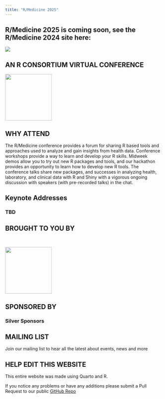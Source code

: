 ```yaml
---
title: "R/Medicine 2025"
---
```



## R/Medicine 2025 is coming soon, see the R/Medicine 2024 site here:

[![](images/Main.png){fig-alt="R Consortium" fig-align="center"}](https://rconsortium.github.io/RMedicine_2024/)

::: r-stack
## **AN R CONSORTIUM VIRTUAL CONFERENCE**
:::


[![](images/R-con.png){fig-alt="R Consortium" fig-align="center" height="150"}](https://www.r-consortium.org/)

## WHY ATTEND

The R/Medicine conference provides a forum for sharing R based tools and approaches used to analyze and gain insights from health data. Conference workshops provide a way to learn and develop your R skills. Midweek demos allow you to try out new R packages and tools, and our hackathon provides an opportunity to learn how to develop new R tools. The conference talks share new packages, and successes in analyzing health, laboratory, and clinical data with R and Shiny with a vigorous ongoing discussion with speakers (with pre-recorded talks) in the chat.

## Keynote Addresses

### TBD

## BROUGHT TO YOU BY

<br>

[![](images/R-con.png){fig-alt="R Consortium" fig-align="center" height="150"}](https://www.r-consortium.org/)

## SPONSORED BY

### Silver Sponsors


## MAILING LIST

Join our mailing list to hear all the latest about events, news and more

```{=html}
<!--[if lte IE 8]>
<script charset="utf-8" type="text/javascript" src="//js.hsforms.net/forms/v2-legacy.js"></script>
<![endif]-->
```
```{=html}
<script charset="utf-8" type="text/javascript" src="//js.hsforms.net/forms/v2.js"></script>
```
```{=html}
<script>
  hbspt.forms.create({
    region: "na1",
    portalId: "8112310",
    formId: "b41bf142-22db-4911-893a-52b856c8288f",
    sfdcCampaignId: "7012M000001nUWFQA2"
});
</script>
```
## HELP EDIT THIS WEBSITE

This entire website was made using Quarto and R.

If you notice any problems or have any additions please submit a Pull Request to our public [GitHub Repo](https://github.com/RConsortium/RMedicine_website/)
